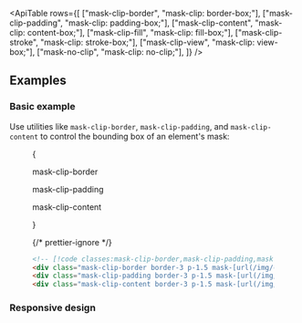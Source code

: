 

<ApiTable
  rows={[
    ["mask-clip-border", "mask-clip: border-box;"],
    ["mask-clip-padding", "mask-clip: padding-box;"],
    ["mask-clip-content", "mask-clip: content-box;"],
    ["mask-clip-fill", "mask-clip: fill-box;"],
    ["mask-clip-stroke", "mask-clip: stroke-box;"],
    ["mask-clip-view", "mask-clip: view-box;"],
    ["mask-no-clip", "mask-clip: no-clip;"],
  ]}
/>

## Examples

### Basic example

Use utilities like `mask-clip-border`, `mask-clip-padding`, and `mask-clip-content` to control the bounding box of an element's mask:

<Figure>

<Example>
  {
    <div className="flex flex-col items-center justify-center gap-y-10 text-center font-mono text-sm font-medium text-gray-500 sm:flex-row sm:space-y-0 sm:space-x-10 dark:text-gray-400">
      <div className="flex flex-col items-center">
        <p className="mb-3">mask-clip-border</p>
        <div className="relative size-24 rounded-lg border-3 border-dashed border-indigo-500/50 dark:border-indigo-400/75">
          <div className="absolute -inset-[3px] bg-[url(https://images.unsplash.com/photo-1554629947-334ff61d85dc?ixid=MnwxMjA3fDB8MHxwaG90by1wYWdlfHx8fGVufDB8fHx8&ixlib=rb-1.2.1&auto=format&fit=crop&w=1000&h=1000&q=80)] mask-radial-[50%_50%] mask-radial-from-100% bg-cover bg-center mask-clip-border p-1.5"></div>
        </div>
      </div>
      <div className="flex flex-col items-center">
        <p className="mb-3">mask-clip-padding</p>
        <div className="relative size-24 rounded-lg border-3 border-dashed border-indigo-500/50 dark:border-indigo-400/75">
          <div className="absolute -inset-[3px] rounded-lg border-3 bg-[url(https://images.unsplash.com/photo-1554629947-334ff61d85dc?ixid=MnwxMjA3fDB8MHxwaG90by1wYWdlfHx8fGVufDB8fHx8&ixlib=rb-1.2.1&auto=format&fit=crop&w=1000&h=1000&q=80)] mask-radial-[50%_50%] mask-radial-from-100% bg-cover bg-center mask-clip-padding p-1.5"></div>
        </div>
      </div>
      <div className="flex flex-col items-center">
        <p className="mb-3">mask-clip-content</p>
        <div className="relative size-24 rounded-lg border-3 border-dashed border-indigo-500/50 dark:border-indigo-400/75">
          <div className="absolute -inset-[3px] rounded-lg border-3 bg-[url(https://images.unsplash.com/photo-1554629947-334ff61d85dc?ixid=MnwxMjA3fDB8MHxwaG90by1wYWdlfHx8fGVufDB8fHx8&ixlib=rb-1.2.1&auto=format&fit=crop&w=1000&h=1000&q=80)] mask-radial-[50%_50%] mask-radial-from-100% bg-cover bg-center mask-clip-content p-1.5"></div>
        </div>
      </div>
    </div>
  }
</Example>

{/* prettier-ignore */}
```html
<!-- [!code classes:mask-clip-border,mask-clip-padding,mask-clip-content] -->
<div class="mask-clip-border border-3 p-1.5 mask-[url(/img/circle.png)] bg-[url(/img/mountains.jpg)] ..."></div>
<div class="mask-clip-padding border-3 p-1.5 mask-[url(/img/circle.png)] bg-[url(/img/mountains.jpg)] ..."></div>
<div class="mask-clip-content border-3 p-1.5 mask-[url(/img/circle.png)] bg-[url(/img/mountains.jpg)] ..."></div>
```

</Figure>

### Responsive design

<ResponsiveDesign property="mask-clip" defaultClass="mask-clip-border" featuredClass="mask-clip-padding" />
